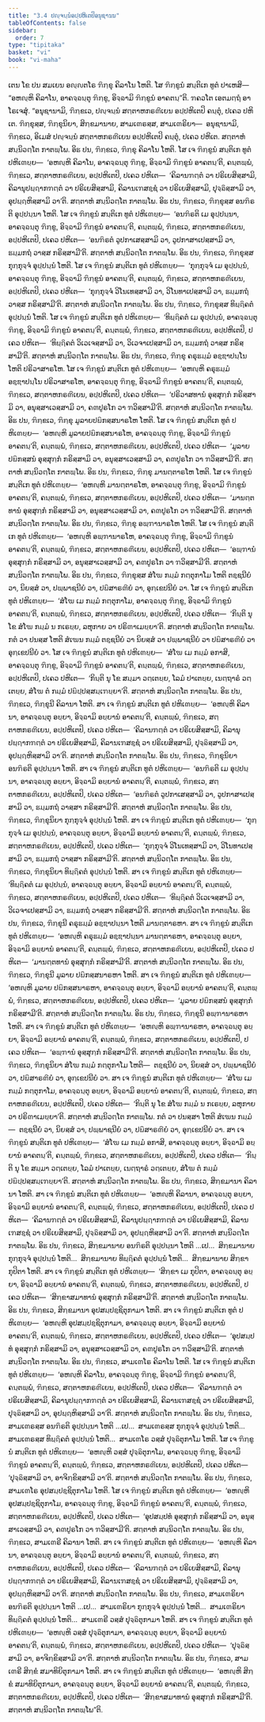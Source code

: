 ```yaml
---
title: "3.4 ປຎ຺ຈນ຺ນໍອປ຺ປຫິເຕປິອນຸຊານນ"
tableOfContents: false
sidebar:
  order: 7
type: "tipitaka"
basket: "vi"
book: "vi-maha"
---
```



<DynamicBreadcrumb />

<Division number="193" book="vi-maha">

<Paragraph number="838" book="vi-maha">
ເຕນ ໂຂ ປນ ສມເຍນ ອຎ຺ຎຕໂຣ ຠິກ຺ຂຸ ຄິລາໂນ ໂຫຕິ. ໂສ ຠິກ຺ຂູນໍ ສນ຺ຕິເກ ທູຕໍ ປາເຫສິ—  “ອຫຎ຺ຫິ ຄິລາໂນ, ອາຄຈ຺ຉນ຺ຕຸ ຠິກ຺ຂູ, ອິຈ຺ຉາມິ ຠິກ຺ຂູນໍ ອາຄຕນ຺”ຕິ. ຠຄວໂຕ ເອຕມຕ຺ຖໍ ອາໂຣເຈສຸໍ. “ອນຸຊານາມິ, ຠິກ຺ຂເວ, ປຎ຺ຈນ຺ນໍ ສຕ຺ຕາຫກຣຓີເຍນ ອປ຺ປຫິເຕປິ ຄນ຺ຕຸໍ, ປເຄວ ປຫິເຕ. ຠິກ຺ຂຸສ຺ສ, ຠິກ຺ຂຸນິຍາ, ສິກ຺ຂມານາຍ, ສາມເຓຣສ຺ສ, ສາມເຓຣິຍາ—  ອນຸຊານາມິ, ຠິກ຺ຂເວ, ອິເມສໍ ປຎ຺ຈນ຺ນໍ ສຕ຺ຕາຫກຣຓີເຍນ ອປ຺ປຫິເຕປິ ຄນ຺ຕຸໍ, ປເຄວ ປຫິເຕ. ສຕ຺ຕາຫໍ ສນ຺ນິວຕ຺ໂຕ ກາຕພ຺ໂພ.
</Paragraph>

<Paragraph number="839" book="vi-maha">
ອິຘ ປນ, ຠິກ຺ຂເວ, ຠິກ຺ຂຸ ຄິລາໂນ ໂຫຕິ. ໂສ ເຈ ຠິກ຺ຂູນໍ ສນ຺ຕິເກ ທູຕໍ ປຫິເຓຍ຺ຍ—  ‘ອຫຎ຺ຫິ ຄິລາໂນ, ອາຄຈ຺ຉນ຺ຕຸ ຠິກ຺ຂູ, ອິຈ຺ຉາມິ ຠິກ຺ຂູນໍ ອາຄຕນ຺’ຕິ, ຄນ຺ຕພ຺ພໍ, ຠິກ຺ຂເວ, ສຕ຺ຕາຫກຣຓີເຍນ, ອປ຺ປຫິເຕປິ, ປເຄວ ປຫິເຕ—  ‘ຄິລານຠຕ຺ຕໍ ວາ ປຣິເຍສິສ຺ສາມິ, ຄິລານຸປຏ຺ຐາກຠຕ຺ຕໍ ວາ ປຣິເຍສິສ຺ສາມິ, ຄິລານເຠສຊ຺ຊໍ ວາ ປຣິເຍສິສ຺ສາມິ, ປຸຈ຺ຉິສ຺ສາມິ ວາ, ອຸປຏ຺ຐຫິສ຺ສາມິ ວາ’ຕິ. ສຕ຺ຕາຫໍ ສນ຺ນິວຕ຺ໂຕ ກາຕພ຺ໂພ.
</Paragraph>

<Paragraph number="840" book="vi-maha">
ອິຘ ປນ, ຠິກ຺ຂເວ, ຠິກ຺ຂຸສ຺ສ ອນຠິຣຕິ ອຸປ຺ປນ຺ນາ ໂຫຕິ. ໂສ ເຈ ຠິກ຺ຂູນໍ ສນ຺ຕິເກ ທູຕໍ ປຫິເຓຍ຺ຍ—  ‘ອນຠິຣຕິ ເມ ອຸປ຺ປນ຺ນາ, ອາຄຈ຺ຉນ຺ຕຸ ຠິກ຺ຂູ, ອິຈ຺ຉາມິ ຠິກ຺ຂູນໍ ອາຄຕນ຺’ຕິ, ຄນ຺ຕພ຺ພໍ, ຠິກ຺ຂເວ, ສຕ຺ຕາຫກຣຓີເຍນ, ອປ຺ປຫິເຕປິ, ປເຄວ ປຫິເຕ—  ‘ອນຠິຣຕໍ ວູປກາເສສ຺ສາມິ ວາ, ວູປກາສາເປສ຺ສາມິ ວາ, ຘມ຺ມກຖໍ ວາສ຺ສ ກຣິສ຺ສາມີ’ຕິ. ສຕ຺ຕາຫໍ ສນ຺ນິວຕ຺ໂຕ ກາຕພ຺ໂພ.
</Paragraph>

<Paragraph number="841" book="vi-maha">
ອິຘ ປນ, ຠິກ຺ຂເວ, ຠິກ຺ຂຸສ຺ສ ກຸກ຺ກຸຈ຺ຈໍ ອຸປ຺ປນ຺ນໍ ໂຫຕິ. ໂສ ເຈ ຠິກ຺ຂູນໍ ສນ຺ຕິເກ ທູຕໍ ປຫິເຓຍ຺ຍ—  ‘ກຸກ຺ກຸຈ຺ຈໍ ເມ ອຸປ຺ປນ຺ນໍ, ອາຄຈ຺ຉນ຺ຕຸ ຠິກ຺ຂູ, ອິຈ຺ຉາມິ ຠິກ຺ຂູນໍ ອາຄຕນ຺’ຕິ, ຄນ຺ຕພ຺ພໍ, ຠິກ຺ຂເວ, ສຕ຺ຕາຫກຣຓີເຍນ, ອປ຺ປຫິເຕປິ, ປເຄວ ປຫິເຕ—  ‘ກຸກ຺ກຸຈ຺ຈໍ ວິໂນເທສ຺ສາມິ ວາ, ວິໂນທາເປສ຺ສາມິ ວາ, ຘມ຺ມກຖໍ ວາສ຺ສ ກຣິສ຺ສາມີ’ຕິ. ສຕ຺ຕາຫໍ ສນ຺ນິວຕ຺ໂຕ ກາຕພ຺ໂພ.
</Paragraph>

<Paragraph number="842" book="vi-maha">
ອິຘ ປນ, ຠິກ຺ຂເວ, ຠິກ຺ຂຸສ຺ສ ທິຏ຺ຐິຄຕໍ ອຸປ຺ປນ຺ນໍ ໂຫຕິ. ໂສ ເຈ ຠິກ຺ຂູນໍ ສນ຺ຕິເກ ທູຕໍ ປຫິເຓຍ຺ຍ—  ‘ທິຏ຺ຐິຄຕໍ ເມ ອຸປ຺ປນ຺ນໍ, ອາຄຈ຺ຉນ຺ຕຸ ຠິກ຺ຂູ, ອິຈ຺ຉາມິ ຠິກ຺ຂູນໍ ອາຄຕນ຺’ຕິ, ຄນ຺ຕພ຺ພໍ, ຠິກ຺ຂເວ, ສຕ຺ຕາຫກຣຓີເຍນ, ອປ຺ປຫິເຕປິ, ປເຄວ ປຫິເຕ—  ‘ທິຏ຺ຐິຄຕໍ ວິເວເຈສ຺ສາມິ ວາ, ວິເວຈາເປສ຺ສາມິ ວາ, ຘມ຺ມກຖໍ ວາສ຺ສ ກຣິສ຺ສາມີ’ຕິ. ສຕ຺ຕາຫໍ ສນ຺ນິວຕ຺ໂຕ ກາຕພ຺ໂພ.
</Paragraph>

<Paragraph number="843" book="vi-maha">
ອິຘ ປນ, ຠິກ຺ຂເວ, ຠິກ຺ຂຸ ຄຣຸຘມ຺ມໍ ອຊ຺ຌາປນ຺ໂນ ໂຫຕິ ປຣິວາສາຣໂຫ. ໂສ ເຈ ຠິກ຺ຂູນໍ ສນ຺ຕິເກ ທູຕໍ ປຫິເຓຍ຺ຍ—  ‘ອຫຎ຺ຫິ ຄຣຸຘມ຺ມໍ ອຊ຺ຌາປນ຺ໂນ ປຣິວາສາຣໂຫ, ອາຄຈ຺ຉນ຺ຕຸ ຠິກ຺ຂູ, ອິຈ຺ຉາມິ ຠິກ຺ຂູນໍ ອາຄຕນ຺’ຕິ, ຄນ຺ຕພ຺ພໍ, ຠິກ຺ຂເວ, ສຕ຺ຕາຫກຣຓີເຍນ, ອປ຺ປຫິເຕປິ, ປເຄວ ປຫິເຕ—  ‘ປຣິວາສທານໍ ອຸສ຺ສຸກ຺ກໍ ກຣິສ຺ສາມິ ວາ, ອນຸສ຺ສາເວສ຺ສາມິ ວາ, ຄຓປູຣໂກ ວາ ຠວິສ຺ສາມີ’ຕິ. ສຕ຺ຕາຫໍ ສນ຺ນິວຕ຺ໂຕ ກາຕພ຺ໂພ.
</Paragraph>

<Paragraph number="844" book="vi-maha">
ອິຘ ປນ, ຠິກ຺ຂເວ, ຠິກ຺ຂຸ ມູລາຍປຏິກສ຺ສນາຣໂຫ ໂຫຕິ. ໂສ ເຈ ຠິກ຺ຂູນໍ ສນ຺ຕິເກ ທູຕໍ ປຫິເຓຍ຺ຍ—  ‘ອຫຎ຺ຫິ ມູລາຍປຏິກສ຺ສນາຣໂຫ, ອາຄຈ຺ຉນ຺ຕຸ ຠິກ຺ຂູ, ອິຈ຺ຉາມິ ຠິກ຺ຂູນໍ ອາຄຕນ຺’ຕິ, ຄນ຺ຕພ຺ພໍ, ຠິກ຺ຂເວ, ສຕ຺ຕາຫກຣຓີເຍນ, ອປ຺ປຫິເຕປິ, ປເຄວ ປຫິເຕ—  ‘ມູລາຍ ປຏິກສ຺ສນໍ ອຸສ຺ສຸກ຺ກໍ ກຣິສ຺ສາມິ ວາ, ອນຸສ຺ສາເວສ຺ສາມິ ວາ, ຄຓປູຣໂກ ວາ ຠວິສ຺ສາມີ’ຕິ. ສຕ຺ຕາຫໍ ສນ຺ນິວຕ຺ໂຕ ກາຕພ຺ໂພ.
</Paragraph>

<Paragraph number="845" book="vi-maha">
ອິຘ ປນ, ຠິກ຺ຂເວ, ຠິກ຺ຂຸ ມານຕ຺ຕາຣໂຫ ໂຫຕິ. ໂສ ເຈ ຠິກ຺ຂູນໍ ສນ຺ຕິເກ ທູຕໍ ປຫິເຓຍ຺ຍ—  ‘ອຫຎ຺ຫິ ມານຕ຺ຕາຣໂຫ, ອາຄຈ຺ຉນ຺ຕຸ ຠິກ຺ຂູ, ອິຈ຺ຉາມິ ຠິກ຺ຂູນໍ ອາຄຕນ຺’ຕິ, ຄນ຺ຕພ຺ພໍ, ຠິກ຺ຂເວ, ສຕ຺ຕາຫກຣຓີເຍນ, ອປ຺ປຫິເຕປິ, ປເຄວ ປຫິເຕ—  ‘ມານຕ຺ຕທານໍ ອຸສ຺ສຸກ຺ກໍ ກຣິສ຺ສາມິ ວາ, ອນຸສ຺ສາເວສ຺ສາມິ ວາ, ຄຓປູຣໂກ ວາ ຠວິສ຺ສາມີ’ຕິ. ສຕ຺ຕາຫໍ ສນ຺ນິວຕ຺ໂຕ ກາຕພ຺ໂພ.
</Paragraph>

<Paragraph number="846" book="vi-maha">
ອິຘ ປນ, ຠິກ຺ຂເວ, ຠິກ຺ຂຸ ອພ຺ຠານາຣໂຫ ໂຫຕິ. ໂສ ເຈ ຠິກ຺ຂູນໍ ສນ຺ຕິເກ ທູຕໍ ປຫິເຓຍ຺ຍ—  ‘ອຫຎ຺ຫິ ອພ຺ຠານາຣໂຫ, ອາຄຈ຺ຉນ຺ຕຸ ຠິກ຺ຂູ, ອິຈ຺ຉາມິ ຠິກ຺ຂູນໍ ອາຄຕນ຺’ຕິ, ຄນ຺ຕພ຺ພໍ, ຠິກ຺ຂເວ, ສຕ຺ຕາຫກຣຓີເຍນ, ອປ຺ປຫິເຕປິ, ປເຄວ ປຫິເຕ—  ‘ອພ຺ຠານໍ ອຸສ຺ສຸກ຺ກໍ ກຣິສ຺ສາມິ ວາ, ອນຸສ຺ສາເວສ຺ສາມິ ວາ, ຄຓປູຣໂກ ວາ ຠວິສ຺ສາມີ’ຕິ. ສຕ຺ຕາຫໍ ສນ຺ນິວຕ຺ໂຕ ກາຕພ຺ໂພ.
</Paragraph>

<Paragraph number="847" book="vi-maha">
ອິຘ ປນ, ຠິກ຺ຂເວ, ຠິກ຺ຂຸສ຺ສ ສໍໂຆ ກມ຺ມໍ ກຕ຺ຕຸກາໂມ ໂຫຕິ ຕຊ຺ຊນີຍໍ ວາ, ນິຍສ຺ສໍ ວາ, ປພ຺ພາຊນີຍໍ ວາ, ປຏິສາຣຓີຍໍ ວາ, ອຸກ຺ເຂປນີຍໍ ວາ. ໂສ ເຈ ຠິກ຺ຂູນໍ ສນ຺ຕິເກ ທູຕໍ ປຫິເຓຍ຺ຍ—  ‘ສໍໂຆ ເມ ກມ຺ມໍ ກຕ຺ຕຸກາໂມ, ອາຄຈ຺ຉນ຺ຕຸ ຠິກ຺ຂູ, ອິຈ຺ຉາມິ ຠິກ຺ຂູນໍ ອາຄຕນ຺’ຕິ, ຄນ຺ຕພ຺ພໍ, ຠິກ຺ຂເວ, ສຕ຺ຕາຫກຣຓີເຍນ, ອປ຺ປຫິເຕປິ, ປເຄວ ປຫິເຕ—  ‘ກິນ຺ຕິ ນຸ ໂຂ ສໍໂຆ ກມ຺ມໍ ນ ກເຣຍ຺ຍ, ລຫຸກາຍ ວາ ປຣິຓາເມຍ຺ຍາ’ຕິ. ສຕ຺ຕາຫໍ ສນ຺ນິວຕ຺ໂຕ ກາຕພ຺ໂພ.
</Paragraph>

<Paragraph number="848" book="vi-maha">
ກຕໍ ວາ ປນສ຺ສ ໂຫຕິ ສໍເຆນ ກມ຺ມໍ ຕຊ຺ຊນີຍໍ ວາ ນິຍສ຺ສໍ ວາ ປພ຺ພາຊນີຍໍ ວາ ປຏິສາຣຓີຍໍ ວາ ອຸກ຺ເຂປນີຍໍ ວາ. ໂສ ເຈ ຠິກ຺ຂູນໍ ສນ຺ຕິເກ ທູຕໍ ປຫິເຓຍ຺ຍ—  ‘ສໍໂຆ ເມ ກມ຺ມໍ ອກາສິ, ອາຄຈ຺ຉນ຺ຕຸ ຠິກ຺ຂູ, ອິຈ຺ຉາມິ ຠິກ຺ຂູນໍ ອາຄຕນ຺’ຕິ, ຄນ຺ຕພ຺ພໍ, ຠິກ຺ຂເວ, ສຕ຺ຕາຫກຣຓີເຍນ, ອປ຺ປຫິເຕປິ, ປເຄວ ປຫິເຕ—  ‘ກິນ຺ຕິ ນຸ ໂຂ ສມ຺ມາ ວຕ຺ເຕຍ຺ຍ, ໂລມໍ ປາເຕຍ຺ຍ, ເນຕ຺ຖາຣໍ ວຕ຺ເຕຍ຺ຍ, ສໍໂຆ ຕໍ ກມ຺ມໍ ປຏິປ຺ປສ຺ສມ຺ເຠຍ຺ຍາ’ຕິ. ສຕ຺ຕາຫໍ ສນ຺ນິວຕ຺ໂຕ ກາຕພ຺ໂພ.
</Paragraph>

</Division>
<Division number="194" book="vi-maha">

<Paragraph number="849" book="vi-maha">
ອິຘ ປນ, ຠິກ຺ຂເວ, ຠິກ຺ຂຸນີ ຄິລານາ ໂຫຕິ. ສາ ເຈ ຠິກ຺ຂູນໍ ສນ຺ຕິເກ ທູຕໍ ປຫິເຓຍ຺ຍ—  ‘ອຫຎ຺ຫິ ຄິລານາ, ອາຄຈ຺ຉນ຺ຕຸ ອຍ຺ຍາ, ອິຈ຺ຉາມິ ອຍ຺ຍານໍ ອາຄຕນ຺’ຕິ, ຄນ຺ຕພ຺ພໍ, ຠິກ຺ຂເວ, ສຕ຺ຕາຫກຣຓີເຍນ, ອປ຺ປຫິເຕປິ, ປເຄວ ປຫິເຕ—  ‘ຄິລານຠຕ຺ຕໍ ວາ ປຣິເຍສິສ຺ສາມິ, ຄິລານຸປຏ຺ຐາກຠຕ຺ຕໍ ວາ ປຣິເຍສິສ຺ສາມິ, ຄິລານເຠສຊ຺ຊໍ ວາ ປຣິເຍສິສ຺ສາມິ, ປຸຈ຺ຉິສ຺ສາມິ ວາ, ອຸປຏ຺ຐຫິສ຺ສາມິ ວາ’ຕິ. ສຕ຺ຕາຫໍ ສນ຺ນິວຕ຺ໂຕ ກາຕພ຺ໂພ.
</Paragraph>

<Paragraph number="850" book="vi-maha">
ອິຘ ປນ, ຠິກ຺ຂເວ, ຠິກ຺ຂຸນິຍາ ອນຠິຣຕິ ອຸປ຺ປນ຺ນາ ໂຫຕິ. ສາ ເຈ ຠິກ຺ຂູນໍ ສນ຺ຕິເກ ທູຕໍ ປຫິເຓຍ຺ຍ—  ‘ອນຠິຣຕິ ເມ ອຸປ຺ປນ຺ນາ, ອາຄຈ຺ຉນ຺ຕຸ ອຍ຺ຍາ, ອິຈ຺ຉາມິ ອຍ຺ຍານໍ ອາຄຕນ຺’ຕິ, ຄນ຺ຕພ຺ພໍ, ຠິກ຺ຂເວ, ສຕ຺ຕາຫກຣຓີເຍນ, ອປ຺ປຫິເຕປິ, ປເຄວ ປຫິເຕ—  ‘ອນຠິຣຕໍ ວູປກາເສສ຺ສາມິ ວາ, ວູປກາສາເປສ຺ສາມິ ວາ, ຘມ຺ມກຖໍ ວາສ຺ສາ ກຣິສ຺ສາມີ’ຕິ. ສຕ຺ຕາຫໍ ສນ຺ນິວຕ຺ໂຕ ກາຕພ຺ໂພ.
</Paragraph>

<Paragraph number="851" book="vi-maha">
ອິຘ ປນ, ຠິກ຺ຂເວ, ຠິກ຺ຂຸນິຍາ ກຸກ຺ກຸຈ຺ຈໍ ອຸປ຺ປນ຺ນໍ ໂຫຕິ. ສາ ເຈ ຠິກ຺ຂູນໍ ສນ຺ຕິເກ ທູຕໍ ປຫິເຓຍ຺ຍ—  ‘ກຸກ຺ກຸຈ຺ຈໍ ເມ ອຸປ຺ປນ຺ນໍ, ອາຄຈ຺ຉນ຺ຕຸ ອຍ຺ຍາ, ອິຈ຺ຉາມິ ອຍ຺ຍານໍ ອາຄຕນ຺’ຕິ, ຄນ຺ຕພ຺ພໍ, ຠິກ຺ຂເວ, ສຕ຺ຕາຫກຣຓີເຍນ, ອປ຺ປຫິເຕປິ, ປເຄວ ປຫິເຕ—  ‘ກຸກ຺ກຸຈ຺ຈໍ ວິໂນເທສ຺ສາມິ ວາ, ວິໂນທາເປສ຺ສາມິ ວາ, ຘມ຺ມກຖໍ ວາສ຺ສາ ກຣິສ຺ສາມີ’ຕິ. ສຕ຺ຕາຫໍ ສນ຺ນິວຕ຺ໂຕ ກາຕພ຺ໂພ.
</Paragraph>

<Paragraph number="852" book="vi-maha">
ອິຘ ປນ, ຠິກ຺ຂເວ, ຠິກ຺ຂຸນິຍາ ທິຏ຺ຐິຄຕໍ ອຸປ຺ປນ຺ນໍ ໂຫຕິ. ສາ ເຈ ຠິກ຺ຂູນໍ ສນ຺ຕິເກ ທູຕໍ ປຫິເຓຍ຺ຍ—  ‘ທິຏ຺ຐິຄຕໍ ເມ ອຸປ຺ປນ຺ນໍ, ອາຄຈ຺ຉນ຺ຕຸ ອຍ຺ຍາ, ອິຈ຺ຉາມິ ອຍ຺ຍານໍ ອາຄຕນ຺’ຕິ, ຄນ຺ຕພ຺ພໍ, ຠິກ຺ຂເວ, ສຕ຺ຕາຫກຣຓີເຍນ, ອປ຺ປຫິເຕປິ, ປເຄວ ປຫິເຕ—  ‘ທິຏ຺ຐິຄຕໍ ວິເວເຈສ຺ສາມິ ວາ, ວິເວຈາເປສ຺ສາມິ ວາ, ຘມ຺ມກຖໍ ວາສ຺ສາ ກຣິສ຺ສາມີ’ຕິ. ສຕ຺ຕາຫໍ ສນ຺ນິວຕ຺ໂຕ ກາຕພ຺ໂພ.
</Paragraph>

<Paragraph number="853" book="vi-maha">
ອິຘ ປນ, ຠິກ຺ຂເວ, ຠິກ຺ຂຸນີ ຄຣຸຘມ຺ມໍ ອຊ຺ຌາປນ຺ນາ ໂຫຕິ ມານຕ຺ຕາຣຫາ. ສາ ເຈ ຠິກ຺ຂູນໍ ສນ຺ຕິເກ ທູຕໍ ປຫິເຓຍ຺ຍ—  ‘ອຫຎ຺ຫິ ຄຣຸຘມ຺ມໍ ອຊ຺ຌາປນ຺ນາ ມານຕ຺ຕາຣຫາ, ອາຄຈ຺ຉນ຺ຕຸ ອຍ຺ຍາ, ອິຈ຺ຉາມິ ອຍ຺ຍານໍ ອາຄຕນ຺’ຕິ, ຄນ຺ຕພ຺ພໍ, ຠິກ຺ຂເວ, ສຕ຺ຕາຫກຣຓີເຍນ, ອປ຺ປຫິເຕປິ, ປເຄວ ປຫິເຕ—  ‘ມານຕ຺ຕທານໍ ອຸສ຺ສຸກ຺ກໍ ກຣິສ຺ສາມີ’ຕິ. ສຕ຺ຕາຫໍ ສນ຺ນິວຕ຺ໂຕ ກາຕພ຺ໂພ.
</Paragraph>

<Paragraph number="854" book="vi-maha">
ອິຘ ປນ, ຠິກ຺ຂເວ, ຠິກ຺ຂຸນີ ມູລາຍ ປຏິກສ຺ສນາຣຫາ ໂຫຕິ. ສາ ເຈ ຠິກ຺ຂູນໍ ສນ຺ຕິເກ ທູຕໍ ປຫິເຓຍ຺ຍ—  ‘ອຫຎ຺ຫິ ມູລາຍ ປຏິກສ຺ສນາຣຫາ, ອາຄຈ຺ຉນ຺ຕຸ ອຍ຺ຍາ, ອິຈ຺ຉາມິ ອຍ຺ຍານໍ ອາຄຕນ຺’ຕິ, ຄນ຺ຕພ຺ພໍ, ຠິກ຺ຂເວ, ສຕ຺ຕາຫກຣຓີເຍນ, ອປ຺ປຫິເຕປິ, ປເຄວ ປຫິເຕ—  ‘ມູລາຍ ປຏິກສ຺ສນໍ ອຸສ຺ສຸກ຺ກໍ ກຣິສ຺ສາມີ’ຕິ. ສຕ຺ຕາຫໍ ສນ຺ນິວຕ຺ໂຕ ກາຕພ຺ໂພ.
</Paragraph>

<Paragraph number="855" book="vi-maha">
ອິຘ ປນ, ຠິກ຺ຂເວ, ຠິກ຺ຂຸນີ ອພ຺ຠານາຣຫາ ໂຫຕິ. ສາ ເຈ ຠິກ຺ຂູນໍ ສນ຺ຕິເກ ທູຕໍ ປຫິເຓຍ຺ຍ—  ‘ອຫຎ຺ຫິ ອພ຺ຠານາຣຫາ, ອາຄຈ຺ຉນ຺ຕຸ ອຍ຺ຍາ, ອິຈ຺ຉາມິ ອຍ຺ຍານໍ ອາຄຕນ຺’ຕິ, ຄນ຺ຕພ຺ພໍ, ຠິກ຺ຂເວ, ສຕ຺ຕາຫກຣຓີເຍນ, ອປ຺ປຫິເຕປິ, ປເຄວ ປຫິເຕ—  ‘ອພ຺ຠານໍ ອຸສ຺ສຸກ຺ກໍ ກຣິສ຺ສາມີ’ຕິ. ສຕ຺ຕາຫໍ ສນ຺ນິວຕ຺ໂຕ ກາຕພ຺ໂພ.
</Paragraph>

<Paragraph number="856" book="vi-maha">
ອິຘ ປນ, ຠິກ຺ຂເວ, ຠິກ຺ຂຸນິຍາ ສໍໂຆ ກມ຺ມໍ ກຕ຺ຕຸກາໂມ ໂຫຕິ—  ຕຊ຺ຊນີຍໍ ວາ, ນິຍສ຺ສໍ ວາ, ປພ຺ພາຊນີຍໍ ວາ, ປຏິສາຣຓີຍໍ ວາ, ອຸກ຺ເຂປນີຍໍ ວາ. ສາ ເຈ ຠິກ຺ຂູນໍ ສນ຺ຕິເກ ທູຕໍ ປຫິເຓຍ຺ຍ—  ‘ສໍໂຆ ເມ ກມ຺ມໍ ກຕ຺ຕຸກາໂມ, ອາຄຈ຺ຉນ຺ຕຸ ອຍ຺ຍາ, ອິຈ຺ຉາມິ ອຍ຺ຍານໍ ອາຄຕນ຺’ຕິ, ຄນ຺ຕພ຺ພໍ, ຠິກ຺ຂເວ, ສຕ຺ຕາຫກຣຓີເຍນ, ອປ຺ປຫິເຕປິ, ປເຄວ ປຫິເຕ—  ‘ກິນ຺ຕິ ນຸ ໂຂ ສໍໂຆ ກມ຺ມໍ ນ ກເຣຍ຺ຍ, ລຫຸກາຍ ວາ ປຣິຓາເມຍ຺ຍາ’ຕິ. ສຕ຺ຕາຫໍ ສນ຺ນິວຕ຺ໂຕ ກາຕພ຺ໂພ.
</Paragraph>

<Paragraph number="857" book="vi-maha">
ກຕໍ ວາ ປນສ຺ສາ ໂຫຕິ ສໍເຆນ ກມ຺ມໍ—  ຕຊ຺ຊນີຍໍ ວາ, ນິຍສ຺ສໍ ວາ, ປພ຺ພາຊນີຍໍ ວາ, ປຏິສາຣຓີຍໍ ວາ, ອຸກ຺ເຂປນີຍໍ ວາ. ສາ ເຈ ຠິກ຺ຂູນໍ ສນ຺ຕິເກ ທູຕໍ ປຫິເຓຍ຺ຍ—  ‘ສໍໂຆ ເມ ກມ຺ມໍ ອກາສິ, ອາຄຈ຺ຉນ຺ຕຸ ອຍ຺ຍາ, ອິຈ຺ຉາມິ ອຍ຺ຍານໍ ອາຄຕນ຺’ຕິ, ຄນ຺ຕພ຺ພໍ, ຠິກ຺ຂເວ, ສຕ຺ຕາຫກຣຓີເຍນ, ອປ຺ປຫິເຕປິ, ປເຄວ ປຫິເຕ—  ‘ກິນ຺ຕິ ນຸ ໂຂ ສມ຺ມາ ວຕ຺ເຕຍ຺ຍ, ໂລມໍ ປາເຕຍ຺ຍ, ເນຕ຺ຖາຣໍ ວຕ຺ເຕຍ຺ຍ, ສໍໂຆ ຕໍ ກມ຺ມໍ ປຏິປ຺ປສ຺ສມ຺ເຠຍ຺ຍາ’ຕິ. ສຕ຺ຕາຫໍ ສນ຺ນິວຕ຺ໂຕ ກາຕພ຺ໂພ.
</Paragraph>

</Division>
<Division number="195" book="vi-maha">

<Paragraph number="858" book="vi-maha">
ອິຘ ປນ, ຠິກ຺ຂເວ, ສິກ຺ຂມານາ ຄິລານາ ໂຫຕິ. ສາ ເຈ ຠິກ຺ຂູນໍ ສນ຺ຕິເກ ທູຕໍ ປຫິເຓຍ຺ຍ—  ‘ອຫຎ຺ຫິ ຄິລານາ, ອາຄຈ຺ຉນ຺ຕຸ ອຍ຺ຍາ, ອິຈ຺ຉາມິ ອຍ຺ຍານໍ ອາຄຕນ຺’ຕິ, ຄນ຺ຕພ຺ພໍ, ຠິກ຺ຂເວ, ສຕ຺ຕາຫກຣຓີເຍນ, ອປ຺ປຫິເຕປິ, ປເຄວ ປຫິເຕ—  ‘ຄິລານຠຕ຺ຕໍ ວາ ປຣິເຍສິສ຺ສາມິ, ຄິລານຸປຏ຺ຐາກຠຕ຺ຕໍ ວາ ປຣິເຍສິສ຺ສາມິ, ຄິລານເຠສຊ຺ຊໍ ວາ ປຣິເຍສິສ຺ສາມິ, ປຸຈ຺ຉິສ຺ສາມິ ວາ, ອຸປຏ຺ຐຫິສ຺ສາມິ ວາ’ຕິ. ສຕ຺ຕາຫໍ ສນ຺ນິວຕ຺ໂຕ ກາຕພ຺ໂພ.
</Paragraph>

<Paragraph number="859" book="vi-maha">
ອິຘ ປນ, ຠິກ຺ຂເວ, ສິກ຺ຂມານາຍ ອນຠິຣຕິ ອຸປ຺ປນ຺ນາ ໂຫຕິ …ເປ…  ສິກ຺ຂມານາຍ ກຸກ຺ກຸຈ຺ຈໍ ອຸປ຺ປນ຺ນໍ ໂຫຕິ…  ສິກ຺ຂມານາຍ ທິຏ຺ຐິຄຕໍ ອຸປ຺ປນ຺ນໍ ໂຫຕິ…  ສິກ຺ຂມານາຍ ສິກ຺ຂາ ກຸປິຕາ ໂຫຕິ. ສາ ເຈ ຠິກ຺ຂູນໍ ສນ຺ຕິເກ ທູຕໍ ປຫິເຓຍ຺ຍ—  ‘ສິກ຺ຂາ ເມ ກຸປິຕາ, ອາຄຈ຺ຉນ຺ຕຸ ອຍ຺ຍາ, ອິຈ຺ຉາມິ ອຍ຺ຍານໍ ອາຄຕນ຺’ຕິ, ຄນ຺ຕພ຺ພໍ, ຠິກ຺ຂເວ, ສຕ຺ຕາຫກຣຓີເຍນ, ອປ຺ປຫິເຕປິ, ປເຄວ ປຫິເຕ—  ‘ສິກ຺ຂາສມາທານໍ ອຸສ຺ສຸກ຺ກໍ ກຣິສ຺ສາມີ’ຕິ. ສຕ຺ຕາຫໍ ສນ຺ນິວຕ຺ໂຕ ກາຕພ຺ໂພ.
</Paragraph>

<Paragraph number="860" book="vi-maha">
ອິຘ ປນ, ຠິກ຺ຂເວ, ສິກ຺ຂມານາ ອຸປສມ຺ປຊ຺ຊິຕຸກາມາ ໂຫຕິ. ສາ ເຈ ຠິກ຺ຂູນໍ ສນ຺ຕິເກ ທູຕໍ ປຫິເຓຍ຺ຍ—  ‘ອຫຎ຺ຫິ ອຸປສມ຺ປຊ຺ຊິຕຸກາມາ, ອາຄຈ຺ຉນ຺ຕຸ ອຍ຺ຍາ, ອິຈ຺ຉາມິ ອຍ຺ຍານໍ ອາຄຕນ຺’ຕິ, ຄນ຺ຕພ຺ພໍ, ຠິກ຺ຂເວ, ສຕ຺ຕາຫກຣຓີເຍນ, ອປ຺ປຫິເຕປິ, ປເຄວ ປຫິເຕ—  ‘ອຸປສມ຺ປທໍ ອຸສ຺ສຸກ຺ກໍ ກຣິສ຺ສາມິ ວາ, ອນຸສ຺ສາເວສ຺ສາມິ ວາ, ຄຓປູຣໂກ ວາ ຠວິສ຺ສາມີ’ຕິ. ສຕ຺ຕາຫໍ ສນ຺ນິວຕ຺ໂຕ ກາຕພ຺ໂພ.
</Paragraph>

</Division>
<Division number="196" book="vi-maha">

<Paragraph number="861" book="vi-maha">
ອິຘ ປນ, ຠິກ຺ຂເວ, ສາມເຓໂຣ ຄິລາໂນ ໂຫຕິ. ໂສ ເຈ ຠິກ຺ຂູນໍ ສນ຺ຕິເກ ທູຕໍ ປຫິເຓຍ຺ຍ—  ‘ອຫຎ຺ຫິ ຄິລາໂນ, ອາຄຈ຺ຉນ຺ຕຸ ຠິກ຺ຂູ, ອິຈ຺ຉາມິ ຠິກ຺ຂູນໍ ອາຄຕນ຺’ຕິ, ຄນ຺ຕພ຺ພໍ, ຠິກ຺ຂເວ, ສຕ຺ຕາຫກຣຓີເຍນ, ອປ຺ປຫິເຕປິ, ປເຄວ ປຫິເຕ—  ‘ຄິລານຠຕ຺ຕໍ ວາ ປຣິເຍສິສ຺ສາມິ, ຄິລານຸປຏ຺ຐາກຠຕ຺ຕໍ ວາ ປຣິເຍສິສ຺ສາມິ, ຄິລານເຠສຊ຺ຊໍ ວາ ປຣິເຍສິສ຺ສາມິ, ປຸຈ຺ຉິສ຺ສາມິ ວາ, ອຸປຏ຺ຐຫິສ຺ສາມິ ວາ’ຕິ. ສຕ຺ຕາຫໍ ສນ຺ນິວຕ຺ໂຕ ກາຕພ຺ໂພ.
</Paragraph>

<Paragraph number="862" book="vi-maha">
ອິຘ ປນ, ຠິກ຺ຂເວ, ສາມເຓຣສ຺ສ ອນຠິຣຕິ ອຸປ຺ປນ຺ນາ ໂຫຕິ …ເປ…  ສາມເຓຣສ຺ສ ກຸກ຺ກຸຈ຺ຈໍ ອຸປ຺ປນ຺ນໍ ໂຫຕິ…  ສາມເຓຣສ຺ສ ທິຏ຺ຐິຄຕໍ ອຸປ຺ປນ຺ນໍ ໂຫຕິ…  ສາມເຓໂຣ ວສ຺ສໍ ປຸຈ຺ຉິຕຸກາໂມ ໂຫຕິ. ໂສ ເຈ ຠິກ຺ຂູນໍ ສນ຺ຕິເກ ທູຕໍ ປຫິເຓຍ຺ຍ—  ‘ອຫຎ຺ຫິ ວສ຺ສໍ ປຸຈ຺ຉິຕຸກາໂມ, ອາຄຈ຺ຉນ຺ຕຸ ຠິກ຺ຂູ, ອິຈ຺ຉາມິ ຠິກ຺ຂູນໍ ອາຄຕນ຺’ຕິ, ຄນ຺ຕພ຺ພໍ, ຠິກ຺ຂເວ, ສຕ຺ຕາຫກຣຓີເຍນ, ອປ຺ປຫິເຕປິ, ປເຄວ ປຫິເຕ—  ‘ປຸຈ຺ຉິສ຺ສາມິ ວາ, ອາຈິກ຺ຂິສ຺ສາມິ ວາ’ຕິ. ສຕ຺ຕາຫໍ ສນ຺ນິວຕ຺ໂຕ ກາຕພ຺ໂພ.
</Paragraph>

<Paragraph number="863" book="vi-maha">
ອິຘ ປນ, ຠິກ຺ຂເວ, ສາມເຓໂຣ ອຸປສມ຺ປຊ຺ຊິຕຸກາໂມ ໂຫຕິ. ໂສ ເຈ ຠິກ຺ຂູນໍ ສນ຺ຕິເກ ທູຕໍ ປຫິເຓຍ຺ຍ—  ‘ອຫຎ຺ຫິ ອຸປສມ຺ປຊ຺ຊິຕຸກາໂມ, ອາຄຈ຺ຉນ຺ຕຸ ຠິກ຺ຂູ, ອິຈ຺ຉາມິ ຠິກ຺ຂູນໍ ອາຄຕນ຺’ຕິ, ຄນ຺ຕພ຺ພໍ, ຠິກ຺ຂເວ, ສຕ຺ຕາຫກຣຓີເຍນ, ອປ຺ປຫິເຕປິ, ປເຄວ ປຫິເຕ—  ‘ອຸປສມ຺ປທໍ ອຸສ຺ສຸກ຺ກໍ ກຣິສ຺ສາມິ ວາ, ອນຸສ຺ສາເວສ຺ສາມິ ວາ, ຄຓປູຣໂກ ວາ ຠວິສ຺ສາມີ’ຕິ. ສຕ຺ຕາຫໍ ສນ຺ນິວຕ຺ໂຕ ກາຕພ຺ໂພ.
</Paragraph>

</Division>
<Division number="197" book="vi-maha">

<Paragraph number="864" book="vi-maha">
ອິຘ ປນ, ຠິກ຺ຂເວ, ສາມເຓຣີ ຄິລານາ ໂຫຕິ. ສາ ເຈ ຠິກ຺ຂູນໍ ສນ຺ຕິເກ ທູຕໍ ປຫິເຓຍ຺ຍ—  ‘ອຫຎ຺ຫິ ຄິລານາ, ອາຄຈ຺ຉນ຺ຕຸ ອຍ຺ຍາ, ອິຈ຺ຉາມິ ອຍ຺ຍານໍ ອາຄຕນ຺’ຕິ, ຄນ຺ຕພ຺ພໍ, ຠິກ຺ຂເວ, ສຕ຺ຕາຫກຣຓີເຍນ, ອປ຺ປຫິເຕປິ, ປເຄວ ປຫິເຕ—  ‘ຄິລານຠຕ຺ຕໍ ວາ ປຣິເຍສິສ຺ສາມິ, ຄິລານຸປຏ຺ຐາກຠຕ຺ຕໍ ວາ ປຣິເຍສິສ຺ສາມິ, ຄິລານເຠສຊ຺ຊໍ ວາ ປຣິເຍສິສ຺ສາມິ, ປຸຈ຺ຉິສ຺ສາມິ ວາ, ອຸປຏ຺ຐຫິສ຺ສາມິ ວາ’ຕິ. ສຕ຺ຕາຫໍ ສນ຺ນິວຕ຺ໂຕ ກາຕພ຺ໂພ.
</Paragraph>

<Paragraph number="865" book="vi-maha">
ອິຘ ປນ, ຠິກ຺ຂເວ, ສາມເຓຣິຍາ ອນຠິຣຕິ ອຸປ຺ປນ຺ນາ ໂຫຕິ …ເປ…  ສາມເຓຣິຍາ ກຸກ຺ກຸຈ຺ຈໍ ອຸປ຺ປນ຺ນໍ ໂຫຕິ…  ສາມເຓຣິຍາ ທິຏ຺ຐິຄຕໍ ອຸປ຺ປນ຺ນໍ ໂຫຕິ…  ສາມເຓຣີ ວສ຺ສໍ ປຸຈ຺ຉິຕຸກາມາ ໂຫຕິ. ສາ ເຈ ຠິກ຺ຂູນໍ ສນ຺ຕິເກ ທູຕໍ ປຫິເຓຍ຺ຍ—  ‘ອຫຎ຺ຫິ ວສ຺ສໍ ປຸຈ຺ຉິຕຸກາມາ, ອາຄຈ຺ຉນ຺ຕຸ ອຍ຺ຍາ, ອິຈ຺ຉາມິ ອຍ຺ຍານໍ ອາຄຕນ຺’ຕິ, ຄນ຺ຕພ຺ພໍ, ຠິກ຺ຂເວ, ສຕ຺ຕາຫກຣຓີເຍນ, ອປ຺ປຫິເຕປິ, ປເຄວ ປຫິເຕ—  ‘ປຸຈ຺ຉິສ຺ສາມິ ວາ, ອາຈິກ຺ຂິສ຺ສາມິ ວາ’ຕິ. ສຕ຺ຕາຫໍ ສນ຺ນິວຕ຺ໂຕ ກາຕພ຺ໂພ.
</Paragraph>

<Paragraph number="866" book="vi-maha">
ອິຘ ປນ, ຠິກ຺ຂເວ, ສາມເຓຣີ ສິກ຺ຂໍ ສມາທິຍິຕຸກາມາ ໂຫຕິ. ສາ ເຈ ຠິກ຺ຂູນໍ ສນ຺ຕິເກ ທູຕໍ ປຫິເຓຍ຺ຍ—  ‘ອຫຎ຺ຫິ ສິກ຺ຂໍ ສມາທິຍິຕຸກາມາ, ອາຄຈ຺ຉນ຺ຕຸ ອຍ຺ຍາ, ອິຈ຺ຉາມິ ອຍ຺ຍານໍ ອາຄຕນ຺’ຕິ, ຄນ຺ຕພ຺ພໍ, ຠິກ຺ຂເວ, ສຕ຺ຕາຫກຣຓີເຍນ, ອປ຺ປຫິເຕປິ, ປເຄວ ປຫິເຕ—  ‘ສິກ຺ຂາສມາທານໍ ອຸສ຺ສຸກ຺ກໍ ກຣິສ຺ສາມີ’ຕິ. ສຕ຺ຕາຫໍ ສນ຺ນິວຕ຺ໂຕ ກາຕພ຺ໂພ”ຕິ.
</Paragraph>
</Division>